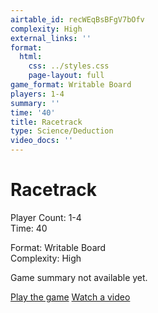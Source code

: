 ```yaml
---
airtable_id: recWEqBsBFgV7bOfv
complexity: High
external_links: ''
format:
  html:
    css: ../styles.css
    page-layout: full
game_format: Writable Board
players: 1-4
summary: ''
time: '40'
title: Racetrack
type: Science/Deduction
video_docs: ''
---
```


# Racetrack

:::{.game-info-box}
:::{.game-stats}
:::{.left-stats}
Player Count: 1-4  
Time: 40
:::
:::{.right-stats}
Format: Writable Board  
Complexity: High
:::
:::
:::

Game summary not available yet.

:::{.game-actions}
<a href="#" class="btn btn-play disabled-button"><i class="fa fa-gamepad"></i> Play the game</a>
<a href="#" class="btn btn-watch disabled-button"><i class="fa fa-video"></i> Watch a video</a>
:::